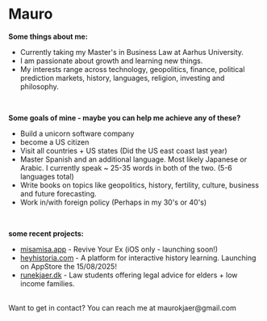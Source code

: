 # Mauro 


**Some things about me:**

- Currently taking my Master's in Business Law at Aarhus University.
- I am passionate about growth and learning new things. 
- My interests range across technology, geopolitics, finance, political prediction markets, history, languages, religion, investing and philosophy. 


<br />

**Some goals of mine - maybe you can help me achieve any of these?**
- Build a unicorn software company 
- become a US citizen
- Visit all countries + US states (Did the US east coast last year)
- Master Spanish and an additional language. Most likely Japanese or Arabic. I currently speak ~ 25-35 words in both of the two. (5-6 languages total) 
- Write books on topics like geopolitics, history, fertility, culture, business and future forecasting. 
- Work in/with foreign policy (Perhaps in my 30's or 40's)


<br />

**some recent projects:**
- [misamisa.app](https://misamisa.app) - Revive Your Ex (iOS only - launching soon!) 
- [heyhistoria.com](https://heyhistoria.com) - A platform for interactive history learning. Launching on AppStore the 15/08/2025!
- [runekjaer.dk](https://runekjaer.dk) - Law students offering legal advice for elders + low income families.

<br />
Want to get in contact? You can reach me at maurokjaer@gmail.com
